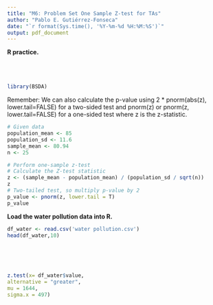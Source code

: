 ```yaml
---
title: "M6: Problem Set One Sample Z-test for TAs"
author: "Pablo E. Gutiérrez-Fonseca"
date: "`r format(Sys.time(), '%Y-%m-%d %H:%M:%S')`"
output: pdf_document
---
```


**R practice.<br />**
<br />  
<br /> 

```r
library(BSDA)
```


Remember:  We can also calculate the p-value using 2 * pnorm(abs(z), lower.tail=FALSE) for
a two-sided test and pnorm(z) or pnorm(z, lower.tail=FALSE) for a one-sided test
where z is the z-statistic.
```r
# Given data
population_mean <- 85
population_sd <- 11.6
sample_mean <- 80.94
n <- 25

# Perform one-sample z-test
# Calculate the Z-test statistic
z <- (sample_mean - population_mean) / (population_sd / sqrt(n))
z
# Two-tailed test, so multiply p-value by 2
p_value <- pnorm(z, lower.tail = T)
p_value
```





**Load the water pollution data into R.<br />** 
```r
df_water <- read.csv('water pollution.csv')
head(df_water,10)
```
<br />
<br />
<br />

```r
z.test(x= df_water$value,
alternative = "greater", 
mu = 1644,
sigma.x = 497)
```




